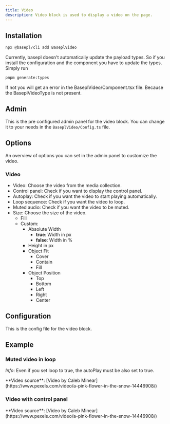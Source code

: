 ```yaml
---
title: Video
description: Video block is used to display a video on the page.
---
```


## Installation

```bash
npx @basepl/cli add BaseplVideo
```

Currently, basepl doesn't automatically update the payload types. So if you install the configuration and the component you have to update the types.
Simply run
```bash
pnpm generate:types
```

If not you will get an error in the BaseplVideo/Component.tsx file. Because the BaseplVideoType is not present.

## Admin

This is the pre configured admin panel for the video block.
You can change it to your needs in the `BaseplVideo/Config.ts` file.

<DocsImage imagePath='video-admin-layout.png' alt='Video settings in the admin panel.' />

## Options

An overview of options you can set in the admin panel to customize the video.

### Video 
- Video: Choose the video from the media collection.
- Control panel: Check if you want to display the control panel.
- Autoplay: Check if you want the video to start playing automatically.
- Loop sequence: Check if you want the video to loop. 
- Muted audio: Check if you want the video to be muted.
- Size: Choose the size of the video.
    - Fill
    - Custom: 
        - Absolute Width 
            - **true**: Width in px
            - **false**: Width in % 
        - Height in px
        - Object Fit 
            - Cover
            - Contain
            - Fill
        - Object Position
            - Top
            - Bottom
            - Left
            - Right
            - Center

## Configuration

This is the config file for the video block.

<ConfigPreview name='BaseplVideo' description='A basic reusable block for the media collection only handling videos.' />

## Example

### Muted video in loop 

*Info*: Even if you set loop to true, the autoPlay must be also set to true.

<ComponentPreview name='video-loop-silent' description='A loop that will run in a loop without tone.' />
**Video source**: [Video by Caleb Minear](https://www.pexels.com/video/a-pink-flower-in-the-snow-14446908/)

### Video with control panel

<ComponentPreview name='video-control-panel' description='A video with a control panel.' />
**Video source**: [Video by Caleb Minear](https://www.pexels.com/video/a-pink-flower-in-the-snow-14446908/)